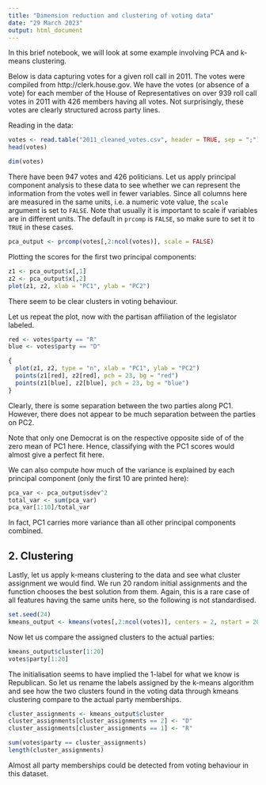 ```yaml
---
title: "Dimension reduction and clustering of voting data"
date: "29 March 2023"
output: html_document
---
```


In this brief notebook, we will look at some example involving PCA and k-means clustering.

Below is data capturing votes for a given roll call in 2011. The votes were compiled from http://clerk.house.gov. We have the votes (or absence of a vote) for each member of the House of Representatives on over 939 roll call votes in 2011 with 426 members having all votes. Not surprisingly, these votes are clearly structured across party lines.

Reading in the data:

```r
votes <- read.table("2011_cleaned_votes.csv", header = TRUE, sep = ";")
head(votes)
```

```r
dim(votes)
```

There have been 947 votes and 426 politicians. Let us apply principal component analysis to these data to see whether we can represent the information from the votes well in fewer variables. Since all columns here are measured in the same units, i.e. a numeric vote value, the `scale` argument is set to `FALSE`. Note that usually it is important to scale if variables are in different units. The default in `prcomp` is `FALSE`, so make sure to set it to `TRUE` in these cases.

```r
pca_output <- prcomp(votes[,2:ncol(votes)], scale = FALSE)
```

Plotting the scores for the first two principal components:

```r
z1 <- pca_output$x[,1]
z2 <- pca_output$x[,2]
plot(z1, z2, xlab = "PC1", ylab = "PC2")
```

There seem to be clear clusters in voting behaviour.

Let us repeat the plot, now with the partisan affiliation of the legislator labeled.

```r
red <- votes$party == "R"
blue <- votes$party == "D"

{
  plot(z1, z2, type = "n", xlab = "PC1", ylab = "PC2")
  points(z1[red], z2[red], pch = 23, bg = "red")
  points(z1[blue], z2[blue], pch = 23, bg = "blue")
}
```

Clearly, there is some separation between the two parties along PC1. However, there does not appear to be much separation between the parties on PC2.

Note that only one Democrat is on the respective opposite side of of the zero mean of PC1 here. Hence, classifying with the PC1 scores would almost give a perfect fit here.

We can also compute how much of the variance is explained by each principal component (only the first 10 are printed here):

```r
pca_var <- pca_output$sdev^2
total_var <- sum(pca_var)
pca_var[1:10]/total_var
```

In fact, PC1 carries more variance than all other principal components combined.

## 2. Clustering

Lastly, let us apply k-means clustering to the data and see what cluster assignment we would find. We run 20 random initial assignments and the function chooses the best solution from them. Again, this is a rare case of all features having the same units here, so the following is not standardised.

```r
set.seed(24)
kmeans_output <- kmeans(votes[,2:ncol(votes)], centers = 2, nstart = 20)
```

Now let us compare the assigned clusters to the actual parties:

```r
kmeans_output$cluster[1:20]
votes$party[1:20]
```

The initialisation seems to have implied the 1-label for what we know is Republican. So let us rename the labels assigned by the k-means algorithm and see how the two clusters found in the voting data through kmeans clustering compare to the actual party memberships.

```r
cluster_assignments <- kmeans_output$cluster
cluster_assignments[cluster_assignments == 2] <- "D"
cluster_assignments[cluster_assignments == 1] <- "R"
```


```r
sum(votes$party == cluster_assignments)
length(cluster_assignments)
```

Almost all party memberships could be detected from voting behaviour in this dataset.